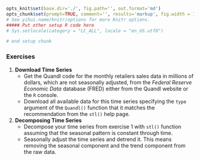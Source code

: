 ```r
opts_knit$set(base.dir='./', fig.path='', out.format='md')
opts_chunk$set(prompt=TRUE, comment='', results='markup', fig.width = 12, fig.height = 7, fig.align = "center")
# See yihui.name/knitr/options for more Knitr options.
##### Put other setup R code here
# Sys.setlocale(category = "LC_ALL", locale = "en_US.utf8")

# end setup chunk
```

### Exercises

1.  **Download Time Series**
    - Get the Quandl code for the monthly retailers sales data in millions of dollars,
      which are not seasonally adjusted, from the *Federal Reserve Economic Data* database (FRED)
      either from the Quandl website or the `R` console.
    - Download all available data for this time series specifying the `type` argument of the 
      `Quandl()` function that it matches the recommendation from the `stl()` help page.
    
2.  **Decomposing Time Series**
    - Decompose your time series from exercise 1 with `stl()` function
      assuming that the seasonal pattern is constant through time.
    - Seasonally adjust the time series and detrend it. 
      This means removing the seasonal component and the trend component from the raw data.